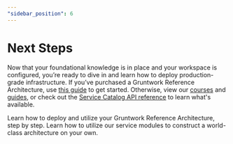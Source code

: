 ```yaml
---
"sidebar_position": 6
---
```



# Next Steps

Now that your foundational knowledge is in place and your workspace is configured, you’re ready to dive in and learn how to deploy production-grade infrastructure. If you’ve purchased a Gruntwork Reference Architecture, use [this guide](/docs/guides/reference-architecture/overview/overview) to get started. Otherwise, view our [courses](/courses) and [guides](/docs/guides/welcome), or check out the [Service Catalog API reference](/docs/reference/services/intro) to learn what's available.

<Grid cols={2}>
  <Card
    title="Deploy a Reference Architecture"
    href="/docs/guides/reference-architecture/overview/overview"
  >
    Learn how to deploy and utilize your Gruntwork Reference Architecture, step
    by step.
  </Card>
  <Card
    title="Build Your Own Architecture"
    href="https://github.com/orgs/gruntwork-io/repositories"
  >
    Learn how to utilize our service modules to construct a world-class
    architecture on your own.
  </Card>
</Grid>


<!-- ##DOCS-SOURCER-START
{"sourcePlugin":"Local File Copier","hash":"3b2e43f2bc92d970606f77699f514fd0"}
##DOCS-SOURCER-END -->
